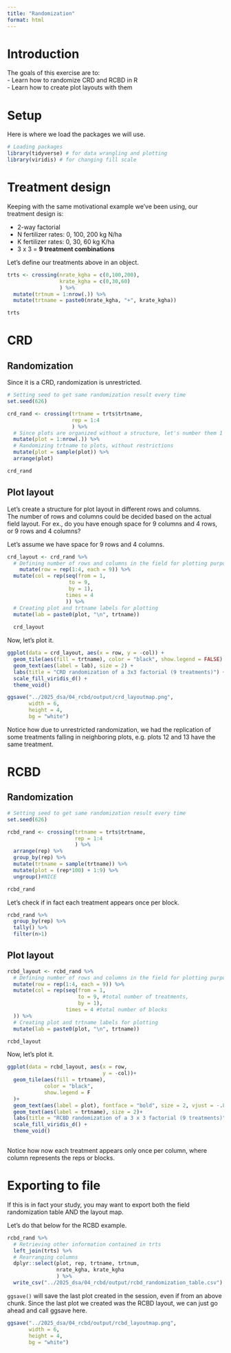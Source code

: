 ```yaml
---
title: "Randomization"
format: html
---
```


# Introduction  
The goals of this exercise are to:  
- Learn how to randomize CRD and RCBD in R  
- Learn how to create plot layouts with them  

# Setup  
Here is where we load the packages we will use.  
```r
# Loading packages
library(tidyverse) # for data wrangling and plotting
library(viridis) # for changing fill scale
```

# Treatment design  
Keeping with the same motivational example we've been using, our treatment design is:  

-   2-way factorial\
-   N fertilizer rates: 0, 100, 200 kg N/ha\
-   K fertilizer rates: 0, 30, 60 kg K/ha\
-   3 x 3 = **9 treatment combinations**

Let's define our treatments above in an object.  
```r
trts <- crossing(nrate_kgha = c(0,100,200),
                 krate_kgha = c(0,30,60)
                 ) %>%
  mutate(trtnum = 1:nrow(.)) %>%
  mutate(trtname = paste0(nrate_kgha, "+", krate_kgha))

trts
```


# CRD  
## Randomization  
Since it is a CRD, randomization is unrestricted.  

```r
# Setting seed to get same randomization result every time
set.seed(626)

crd_rand <- crossing(trtname = trts$trtname,
                     rep = 1:4
                     ) %>%
  # Since plots are organized without a structure, let's number them 1 through 36
  mutate(plot = 1:nrow(.)) %>%
  # Randomizing trtname to plots, without restrictions 
  mutate(plot = sample(plot)) %>%
  arrange(plot)

crd_rand
```

## Plot layout  
Let's create a structure for plot layout in different rows and columns.  
The number of rows and columns could be decided based on the actual field layout. For ex., do you have enough space for 9 columns and 4 rows, or 9 rows and 4 columns?  

Let's assume we have space for 9 rows and 4 columns.  

```r
crd_layout <- crd_rand %>%
  # Defining number of rows and columns in the field for plotting purposes
    mutate(row = rep(1:4, each = 9)) %>%
  mutate(col = rep(seq(from = 1,
                    to = 9,
                    by = 1),
                   times = 4
                   )) %>%
  # Creating plot and trtname labels for plotting
  mutate(lab = paste0(plot, "\n", trtname))
  
  crd_layout
```

Now, let's plot it.
```r

ggplot(data = crd_layout, aes(x = row, y = -col)) +
  geom_tile(aes(fill = trtname), color = "black", show.legend = FALSE) + 
  geom_text(aes(label = lab), size = 2) + 
  labs(title = "CRD randomization of a 3x3 factorial (9 treatments)") + 
  scale_fill_viridis_d() +
  theme_void()

ggsave("../2025_dsa/04_rcbd/output/crd_layoutmap.png",
       width = 6,
       height = 4,
       bg = "white")

```

Notice how due to unrestricted randomization, we had the replication of some treatments falling in neighboring plots, e.g. plots 12 and 13 have the same treatment.  


# RCBD  
## Randomization  
```r
# Setting seed to get same randomization result every time
set.seed(626)

rcbd_rand <- crossing(trtname = trts$trtname,
                      rep = 1:4
                      ) %>%
  arrange(rep) %>%
  group_by(rep) %>%
  mutate(trtname = sample(trtname)) %>%
  mutate(plot = (rep*100) + 1:9) %>%
  ungroup()#NICE

rcbd_rand
```

Let's check if in fact each treatment appears once per block.  
```r
rcbd_rand %>%
  group_by(rep) %>%
  tally() %>%
  filter(n>1)

``` 

## Plot layout  
```r
rcbd_layout <- rcbd_rand %>%
  # Defining number of rows and columns in the field for plotting purposes
  mutate(row = rep(1:4, each = 9)) %>%
  mutate(col = rep(seq(from = 1, 
                       to = 9, #total number of treatments, 
                       by = 1), 
                   times = 4 #total number of blocks
  )) %>%
  # Creating plot and trtname labels for plotting
  mutate(lab = paste0(plot, "\n", trtname))

rcbd_layout
```

Now, let's plot it.
```r
ggplot(data = rcbd_layout, aes(x = row, 
                               y = -col))+
  geom_tile(aes(fill = trtname),
            color = "black",
            show.legend = F
  )+
  geom_text(aes(label = plot), fontface = "bold", size = 2, vjust = -.8)+
  geom_text(aes(label = trtname), size = 2)+
  labs(title = "RCBD randomization of a 3 x 3 factorial (9 treatments)") +
  scale_fill_viridis_d() +
  theme_void()
  

```

Notice how now each treatment appears only once per column, where column represents the reps or blocks.  

# Exporting to file  
If this is in fact your study, you may want to export both the field randomization table AND the layout map.  

Let's do that below for the RCBD example.  

```r
rcbd_rand %>%
  # Retrieving other information contained in trts
  left_join(trts) %>%
  # Rearranging columns  
  dplyr::select(plot, rep, trtname, trtnum,
                nrate_kgha, krate_kgha
                ) %>%
  write_csv("../2025_dsa/04_rcbd/output/rcbd_randomization_table.csv")
```

`ggsave()` will save the last plot created in the session, even if from an above chunk. Since the last plot we created was the RCBD layout, we can just go ahead and call ggsave here.  

```r
ggsave("../2025_dsa/04_rcbd/output/rcbd_layoutmap.png",
       width = 6,
       height = 4,
       bg = "white")
```


